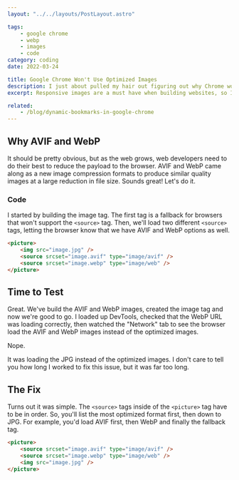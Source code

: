 ```yaml
---
layout: "../../layouts/PostLayout.astro"

tags:
    - google chrome
    - webp
    - images
    - code
category: coding
date: 2022-03-24

title: Google Chrome Won't Use Optimized Images
description: I just about pulled my hair out figuring out why Chrome wouldn't load WebP or AVIF images when using.
excerpt: Responsive images are a must have when building websites, so I decided to generate AVIF and WebP images for use in a <srcset> responsive image tag. However, every time I loaded DevTools, Chrome was defaulting to the standard JPG instead of the optimized image.

related:
    - /blog/dynamic-bookmarks-in-google-chrome
---
```


## Why AVIF and WebP

It should be pretty obvious, but as the web grows, web developers need to do their best to reduce the payload to the browser. AVIF and WebP came along as a new image compression formats to produce similar quality images at a large reduction in file size. Sounds great! Let's do it.

### Code

I started by building the image tag. The first tag is a fallback for browsers that won't support the `<source>` tag. Then, we'll load two different `<source>` tags, letting the browser know that we have AVIF and WebP options as well.

```html
<picture>
    <img src="image.jpg" />
    <source srcset="image.avif" type="image/avif" />
    <source srcset="image.webp" type="image/web" />
</picture>
```

## Time to Test

Great. We've build the AVIF and WebP images, created the image tag and now we're good to go. I loaded up DevTools, checked that the WebP URL was loading correctly, then watched the "Network" tab to see the browser load the AVIF and WebP images instead of the optimized images.

Nope.

It was loading the JPG instead of the optimized images. I don't care to tell you how long I worked to fix this issue, but it was far too long.

## The Fix

Turns out it was simple. The `<source>` tags inside of the `<picture>` tag have to be in order. So, you'll list the most optimized format first, then down to JPG. For example, you'd load AVIF first, then WebP and finally the fallback tag.

```html
<picture>
    <source srcset="image.avif" type="image/avif" />
    <source srcset="image.webp" type="image/web" />
    <img src="image.jpg" />
</picture>
```
